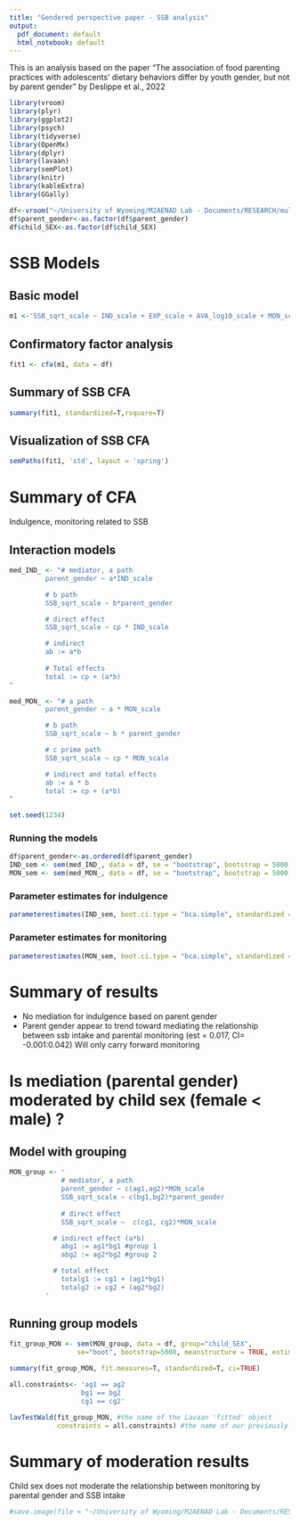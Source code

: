 ```yaml
---
title: "Gendered perspective paper - SSB analysis"
output:
  pdf_document: default
  html_notebook: default
---
```

This is an analysis based on the paper "The association of food parenting practices with adolescents’ dietary
behaviors differ by youth gender, but not by parent gender" by Deslippe et al., 2022

```r
library(vroom)
library(plyr)
library(ggplot2)
library(psych)
library(tidyverse)
library(OpenMx)
library(dplyr)
library(lavaan)
library(semPlot)
library(knitr)
library(kableExtra)
library(GGally)
```

```r
df<-vroom("~/University of Wyoming/M2AENAD Lab - Documents/RESEARCH/multi-state/data/final_df.csv")
df$parent_gender<-as.factor(df$parent_gender)
df$child_SEX<-as.factor(df$child_SEX)
```
# SSB Models
## Basic model
```r
m1 <-'SSB_sqrt_scale ~ IND_scale + EXP_scale + AVA_log10_scale + MON_scale + AUT_sqrt_scale + MOD_log10_scale + parent_gender + parent_ED + INCOME + RACE_ETH + child_SEX'
```

## Confirmatory factor analysis 
```r
fit1 <- cfa(m1, data = df)
```

## Summary of SSB CFA
```r
summary(fit1, standardized=T,rsquare=T)
```
## Visualization of SSB CFA
```r
semPaths(fit1, 'std', layout = 'spring')
```
# Summary of CFA
Indulgence, monitoring related to SSB

## Interaction models
```r
med_IND_ <- "# mediator, a path
         parent_gender ~ a*IND_scale

         # b path
         SSB_sqrt_scale ~ b*parent_gender

         # direct effect 
         SSB_sqrt_scale ~ cp * IND_scale

         # indirect 
         ab := a*b
         
         # Total effects
         total := cp + (a*b)
"

med_MON_ <- "# a path
         parent_gender ~ a * MON_scale 

         # b path
         SSB_sqrt_scale ~ b * parent_gender

         # c prime path 
         SSB_sqrt_scale ~ cp * MON_scale 

         # indirect and total effects
         ab := a * b
         total := cp + (a*b)
"
```

```r
set.seed(1234)
```

### Running the models
```r
df$parent_gender<-as.ordered(df$parent_gender)
IND_sem <- sem(med_IND_, data = df, se = "bootstrap", bootstrap = 5000, estimator = "DWLS")
MON_sem <- sem(med_MON_, data = df, se = "bootstrap", bootstrap = 5000, estimator = "DWLS")
```

### Parameter estimates for indulgence
```r
parameterestimates(IND_sem, boot.ci.type = "bca.simple", standardized = TRUE) 
```

### Parameter estimates for monitoring
```r
parameterestimates(MON_sem, boot.ci.type = "bca.simple", standardized = TRUE) 
```

# Summary of results
* No mediation for indulgence based on parent gender
* Parent gender appear to trend toward mediating the relationship between ssb intake and parental monitoring (est = 0.017, CI= -0.001:0.042)
Will only carry forward monitoring

# Is mediation (parental gender) moderated by child sex (female < male) ?

## Model with grouping
```r
MON_group <- ' 
             # mediator, a path
             parent_gender ~ c(ag1,ag2)*MON_scale
             SSB_sqrt_scale ~ c(bg1,bg2)*parent_gender 
           
             # direct effect
             SSB_sqrt_scale ~  c(cg1, cg2)*MON_scale

           # indirect effect (a*b)
             abg1 := ag1*bg1 #group 1
             abg2 := ag2*bg2 #group 2

           # total effect
             totalg1 := cg1 + (ag1*bg1)
             totalg2 := cg2 + (ag2*bg2)
         '
```


## Running group models
```r
fit_group_MON <- sem(MON_group, data = df, group="child_SEX", 
                 se="boot", bootstrap=5000, meanstructure = TRUE, estimator = "DWLS")
```

```r
summary(fit_group_MON, fit.measures=T, standardized=T, ci=TRUE)
```

```r
all.constraints<- 'ag1 == ag2
                  bg1 == bg2
                  cg1 == cg2'
```


```r
lavTestWald(fit_group_MON, #the name of the Lavaan 'fitted' object
            constraints = all.constraints) #the name of our previously specified paths that we would like to test
```
# Summary of moderation results
Child sex does not moderate the relationship between monitoring by parental gender and SSB intake 

```r
#save.image(file = "~/University of Wyoming/M2AENAD Lab - Documents/RESEARCH/multi-state/data/SSBanalysis.RData")
```

